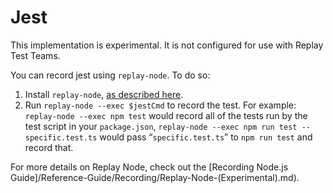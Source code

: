 
# Jest

<Callout type="error" emoji="❗">
 This implementation is experimental. It is not configured for use with Replay Test Teams.
</Callout>

You can record jest using `replay-node`. To do so:

1. Install `replay-node`, [as described here](/referrence-guide/recording/replay-node-(experimental)).
2. Run `replay-node --exec $jestCmd` to record the test. For example:
`replay-node --exec npm test` would record all of the tests run by the test script in your `package.json`, `replay-node --exec npm run test -- specific.test.ts` would pass “`specific.test.ts`” to `npm run test` and record that.

For more details on Replay Node, check out the [Recording Node.js Guide]/Reference-Guide/Recording/Replay-Node-(Experimental).md).